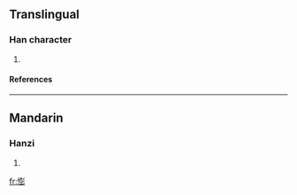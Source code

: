 ==Translingual==
===Han character===
{{Han char|rn=61|rad=心|as=12|sn=15|four=9202<sub>2</sub>|canj=心土廿竹 (PGTH)}}
# {{defn|Han|sort=心12}}
====References====
{{Han ref|kx=0402.010|dkj=11194|hdz=42353.020|uh=6189|ud=24969|bh=E57E|bd=58750}}

----
==Mandarin==
===Hanzi===
{{cmn-hanzi|pin=[[péng]] ([[peng2]])|wg=p'eng<sup>2</sup>}}
# {{defn|Mandarin}}

[[fr:憉]]